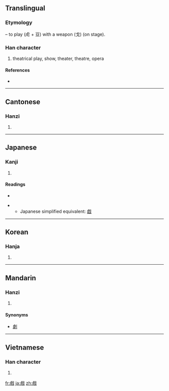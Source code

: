 {{also|戯|戏}}
==Translingual==
{{ja-forms|[[戯]]|[[戏]]|戲}}

===Etymology===
{{Han compound|虍|豆|t2=play|戈|t3=weapon|ls=ic}} – to play (虍 + 豆) with a weapon (戈) (on stage).

===Han character===
{{Han char|rn=62|rad=戈|as=13|sn=17|four=2325<sub>0</sub>|canj=卜廿戈 (YTI)}}

# theatrical play, show, theater, theatre, opera

====References====
* {{Han ref|kx=0414.230|dkj=11681|hdz=21413.130|uh=6232|ud=25138|bh=C0B8|bd=49336}}

----

==Cantonese==

===Hanzi===
{{yue-hanzi|jyut=|y=hei3|sim=戏}}

# {{defn|Cantonese|sort=戈13}}

----

==Japanese==

===Kanji===
{{ja-kanji|grade=|rs=戈13}}

# {{defn|Japanese}}

====Readings====
* {{ja-readings|on=[[ぎ]] (gi), [[げ]] (ge), [[き]] (ki)|kun=[[たわむれる]] (tawamureru)}}

** Japanese simplified equivalent: [[戯]]

----

==Korean==

===Hanja===
{{ko-hanja|hangeul=희|eumhun=|rv=hui|mr=hŭi|y=huy}}

# {{defn|Korean|sort=戈13}}

----

==Mandarin==

===Hanzi===
{{cmn-hanzi|sim=戏|pin=[[xī]] ([[xi1]]), [[xì]] ([[xi4]])|wg=hsi<sup>1</sup>, hsi<sup>4</sup>}}

# {{defn|Mandarin|sort=戈13}}

====Synonyms====
*[[劇]]

----

==Vietnamese==

===Han character===
{{vi-hantu|[[hí]], [[hé]], [[hi]], [[hô]]|rs=戈13}}

# {{defn|Vietnamese|sort=戈13}}

[[fr:戲]]
[[ja:戲]]
[[zh:戲]]
